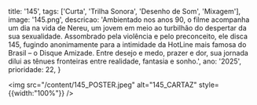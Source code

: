   title: '145',
  tags: ['Curta', 'Trilha Sonora', 'Desenho de Som', 'Mixagem'],
  image: '145.png',
  descricao: 'Ambientado nos anos 90, o filme acompanha um dia na vida de Nereu, um jovem em meio ao turbilhão do despertar da sua sexualidade. Assombrado pela violência e pelo preconceito, ele disca 145, fugindo anonimamente para a intimidade da HotLine mais famosa do Brasil – o Disque Amizade. Entre desejo e medo, prazer e dor, sua jornada dilui as tênues fronteiras entre realidade, fantasia e sonho.',
  ano: '2025',
  prioridade: 22,
}

 <img src="/content/145_POSTER.jpeg" alt="145_CARTAZ" style={{width:"100%"}} />
